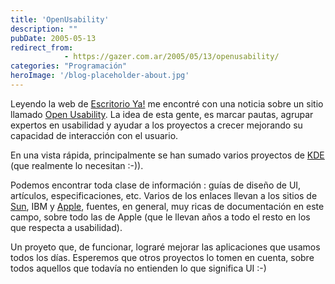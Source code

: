```yaml
---
title: 'OpenUsability'
description: ""
pubDate: 2005-05-13
redirect_from: 
            - https://gazer.com.ar/2005/05/13/openusability/
categories: "Programación"
heroImage: '/blog-placeholder-about.jpg'
---
```

Leyendo la web de [Escritorio Ya!](http://www.escritorioya.com.ar/) me encontré con una noticia sobre un sitio llamado [Open Usability](http://www.openusability.org/). La idea de esta gente, es marcar pautas, agrupar expertos en usabilidad y ayudar a los proyectos a crecer mejorando su capacidad de interacción con el usuario.

En una vista rápida, principalmente se han sumado varios proyectos de [KDE](http://www.kde.org) (que realmente lo necesitan :-)).

Podemos encontrar toda clase de información : guías de diseño de UI, artículos, especificaciones, etc. Varios de los enlaces llevan a los sitios de [Sun](http://www.sun.com/access/general/), IBM y [Apple](http://developer.apple.com/documentation/UserExperience/Conceptual/OSXHIGuidelines/), fuentes, en general, muy ricas de documentación en este campo, sobre todo las de Apple (que le llevan años a todo el resto en los que respecta a usabilidad).

Un proyeto que, de funcionar, lograré mejorar las aplicaciones que usamos todos los días. Esperemos que otros proyectos lo tomen en cuenta, sobre todos aquellos que todavía no entienden lo que significa UI :-)
